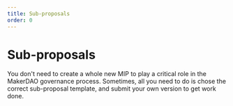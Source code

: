 ```yaml
---
title: Sub-proposals
order: 0
---
```


# Sub-proposals

You don't need to create a whole new MIP to play a critical role in the 
MakerDAO governance process. Sometimes, all you need to do is chose the correct
sub-proposal template, and submit your own version to get work done.